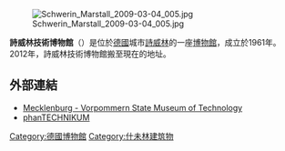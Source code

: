 [[File:Schwerin_Marstall_2009-03-04_005.jpg|thumb]]

'''詩威林技術博物館'''（'''{{lang-de|Technisches Landesmuseum Mecklenburg-Vorpommern}}'''）是位於[[德國|德國]]城市[[詩威林|詩威林]]的一座[[博物館|博物館]]，成立於1961年。2012年，詩威林技術博物館搬至現在的地址。
== 外部連結 ==
{{Commonscat|Technisches Landesmuseum Wismar}}
* [http://www.tlm-mv.de Mecklenburg - Vorpommern State Museum of Technology] {{Wayback|url=http://www.tlm-mv.de/ |date=20100729180536 }}
* [http://www.phantechnikum.de phanTECHNIKUM] {{Wayback|url=http://www.phantechnikum.de/ |date=20210126023511 }}
[[Category:德國博物館|Category:德國博物館]]
[[Category:什未林建筑物|Category:什未林建筑物]]